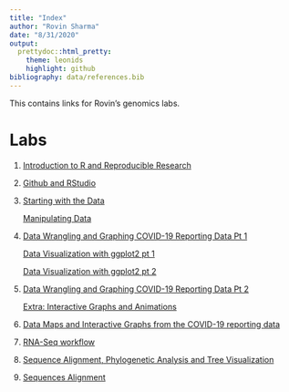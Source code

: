 ```yaml
---
title: "Index"
author: "Rovin Sharma"
date: "8/31/2020"
output:
  prettydoc::html_pretty:
    theme: leonids
    highlight: github
bibliography: data/references.bib
---
```

This contains links for Rovin's genomics labs.

# Labs

1. [Introduction to R and Reproducible Research](lab1_rovinsharma.html)
2. [Github and RStudio](lab2_rovinsharma.html)
3. [Starting with the Data](lab3a_rovinsharma.html)

   [Manipulating Data](lab3b_rovinsharma.html)
4. [Data Wrangling and Graphing COVID-19 Reporting Data Pt 1](lab4_rovinsharma.html)

   [Data Visualization with ggplot2 pt 1](lab4a_rovinsharma.html)
   
   [Data Visualization with ggplot2 pt 2](lab4b_rovinsharma.html)
5. [Data Wrangling and Graphing COVID-19 Reporting Data Pt 2](lab5_rovinsharma.html)
   
   [Extra: Interactive Graphs and Animations](lab5x_rovinsharma.html)
6. [Data Maps and Interactive Graphs from the COVID-19 reporting data](lab6_rovinsharma.html)
7. [RNA-Seq workflow](lab7_rovinsharma.html)
8. [Sequence Alignment, Phylogenetic Analysis and Tree Visualization](lab8_rovinsharma.html)
9. [Sequences Alignment](lab8_rovinsharma.html)   

